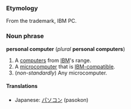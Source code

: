 ===Etymology===
From the trademark, IBM PC.

===Noun phrase===
'''personal computer''' (''plural'' '''personal computers''')

#A [[computer]]s from [[w:IBM|IBM]]'s range.
#A [[microcomputer]] that is [[IBM-compatible]].
#(''non-standardly'') Any microcomputer.

====Translations====
*Japanese: [[パソコン]] (pasokon)